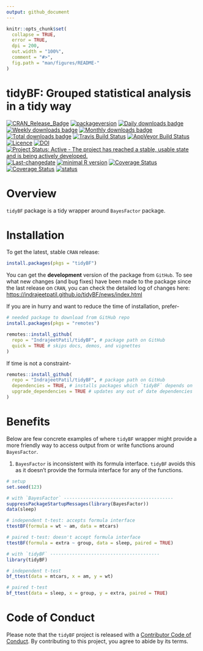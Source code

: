 ```yaml
---
output: github_document
---
```


  <!-- README.md is generated from README.Rmd. Please edit that file -->

```r
knitr::opts_chunk$set(
  collapse = TRUE,
  error = TRUE,
  dpi = 200,
  out.width = "100%",
  comment = "#>",
  fig.path = "man/figures/README-"
)
```

# tidyBF: Grouped statistical analysis in a tidy way

[![CRAN_Release_Badge](http://www.r-pkg.org/badges/version-ago/tidyBF)](https://CRAN.R-project.org/package=tidyBF)
[![packageversion](https://img.shields.io/badge/Package%20version-0.1.0.9000-orange.svg?style=flat-square)](https://github.com/IndrajeetPatil/tidyBF/commits/master)
[![Daily downloads badge](https://cranlogs.r-pkg.org/badges/last-day/tidyBF?color=blue)](https://CRAN.R-project.org/package=tidyBF)
[![Weekly downloads badge](https://cranlogs.r-pkg.org/badges/last-week/tidyBF?color=blue)](https://CRAN.R-project.org/package=tidyBF)
[![Monthly downloads badge](https://cranlogs.r-pkg.org/badges/last-month/tidyBF?color=blue)](https://CRAN.R-project.org/package=tidyBF)
[![Total downloads badge](https://cranlogs.r-pkg.org/badges/grand-total/tidyBF?color=blue)](https://CRAN.R-project.org/package=tidyBF)
[![Travis Build Status](https://travis-ci.org/IndrajeetPatil/tidyBF.svg?branch=master)](https://travis-ci.org/IndrajeetPatil/tidyBF) 
[![AppVeyor Build Status](https://ci.appveyor.com/api/projects/status/github/IndrajeetPatil/tidyBF?branch=master&svg=true)](https://ci.appveyor.com/project/IndrajeetPatil/tidyBF) 
[![Licence](https://img.shields.io/badge/licence-GPL--3-blue.svg)](https://www.gnu.org/licenses/gpl-3.0.en.html)
[![DOI](https://zenodo.org/badge/126624251.svg)](https://zenodo.org/badge/latestdoi/126624251)
[![Project Status: Active - The project has reached a stable, usable state and is being actively developed.](http://www.repostatus.org/badges/latest/active.svg)](http://www.repostatus.org/#active)
[![Last-changedate](https://img.shields.io/badge/last%20change-`r gsub('-', '--', Sys.Date())`-yellowgreen.svg)](https://github.com/IndrajeetPatil/tidyBF/commits/master)
[![minimal R version](https://img.shields.io/badge/R%3E%3D-3.5.0-6666ff.svg)](https://cran.r-project.org/)
[![Coverage Status](https://img.shields.io/codecov/c/github/IndrajeetPatil/tidyBF/master.svg)](https://codecov.io/github/IndrajeetPatil/tidyBF?branch=master)
[![Coverage Status](https://coveralls.io/repos/github/IndrajeetPatil/tidyBF/badge.svg?branch=master)](https://coveralls.io/github/IndrajeetPatil/tidyBF?branch=master)
[![status](https://tinyverse.netlify.com/badge/tidyBF)](https://CRAN.R-project.org/package=tidyBF)

# Overview

`tidyBF` package is a tidy wrapper around `BayesFactor` package.

# Installation

To get the latest, stable `CRAN` release:

```r
install.packages(pkgs = "tidyBF")
```

You can get the **development** version of the package from `GitHub`. To see
what new changes (and bug fixes) have been made to the package since the last
release on `CRAN`, you can check the detailed log of changes here:
<https://indrajeetpatil.github.io/tidyBF/news/index.html>

If you are in hurry and want to reduce the time of installation, prefer-

```r
# needed package to download from GitHub repo
install.packages(pkgs = "remotes")

remotes::install_github(
  repo = "IndrajeetPatil/tidyBF", # package path on GitHub
  quick = TRUE # skips docs, demos, and vignettes
)
```

If time is not a constraint-

```r
remotes::install_github(
  repo = "IndrajeetPatil/tidyBF", # package path on GitHub
  dependencies = TRUE, # installs packages which `tidyBF` depends on
  upgrade_dependencies = TRUE # updates any out of date dependencies
)
```

# Benefits

Below are few concrete examples of where `tidyBF` wrapper might provide a more
friendly way to access output from or write functions around `BayesFactor`.

1.  `BayesFactor` is inconsistent with its formula interface. `tidyBF` avoids
    this as it doesn't provide the formula interface for any of the functions.

```r
# setup
set.seed(123)

# with `BayesFactor` ----------------------------------------
suppressPackageStartupMessages(library(BayesFactor))
data(sleep)

# independent t-test: accepts formula interface
ttestBF(formula = wt ~ am, data = mtcars)

# paired t-test: doesn't accept formula interface
ttestBF(formula = extra ~ group, data = sleep, paired = TRUE)

# with `tidyBF` ----------------------------------------
library(tidyBF)

# independent t-test
bf_ttest(data = mtcars, x = am, y = wt)

# paired t-test
bf_ttest(data = sleep, x = group, y = extra, paired = TRUE)
```

# Code of Conduct

Please note that the `tidyBF` project is released with a [Contributor Code of Conduct](https://contributor-covenant.org/version/2/0/CODE_OF_CONDUCT.html). 
By contributing to this project, you agree to abide by its terms.
